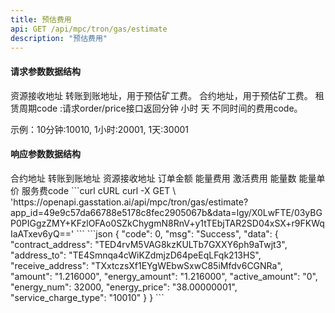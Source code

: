 ```yaml
---
title: 预估费用
api: GET /api/mpc/tron/gas/estimate
description: "预估费用"
---
```


#### 请求参数数据结构

<ParamField query="receive_address" type="string" required>
    资源接收地址
</ParamField>
<ParamField query="address_to" type="string" required>
    转账到账地址，用于预估矿工费。
</ParamField>
<ParamField query="contract_address" type="string" required>
    合约地址，用于预估矿工费。
</ParamField>
<ParamField query="service_charge_type" type="string" required>
    租赁周期code :请求order/price接口返回分钟 小时 天 不同时间的费用code。
    <p>示例：10分钟:10010, 1小时:20001, 1天:30001</p>
</ParamField>


#### 响应参数数据结构

<Expandable title="object">
    <ResponseField name="contract_address" type="string">合约地址</ResponseField>
    <ResponseField name="address_to" type="string">转账到账地址</ResponseField>
    <ResponseField name="receive_address" type="string">资源接收地址</ResponseField>
    <ResponseField name="amount" type="decimal">订单金额</ResponseField>
    <ResponseField name="energy_amount" type="decimal">能量费用</ResponseField>
    <ResponseField name="active_amount" type="decimal">激活费用</ResponseField>
    <ResponseField name="energy_num" type="integer">能量数</ResponseField>
    <ResponseField name="energy_price" type="decimal">能量单价</ResponseField>
    <ResponseField name="service_charge_type" type="string">服务费code</ResponseField>
</Expandable>

<RequestExample>
    ```curl cURL
    curl -X GET \
    'https://openapi.gasstation.ai/api/mpc/tron/gas/estimate?app_id=49e9c57da66788e5178c8fec2905067b&data=lgy/X0LwFTE/03yBGP0PIGgzZMY+KFzlOFAo0SZkChygmN8RnV+y1tTEbjTAR2SD04xSX+r9FKWqIaATxev6yQ=='
    ```
</RequestExample>

<ResponseExample>
    ```json
    {
        "code": 0,
        "msg": "Success",
        "data": {
            "contract_address": "TED4rvM5VAG8kzKULTb7GXXY6ph9aTwjt3",
            "address_to": "TE4Smnqa4cWiKZdmjzD64peEqLFqk213HS",
            "receive_address": "TXxtczsXf1EYgWEbwSxwC85iMfdv6CGNRa",
            "amount": "1.216000",
            "energy_amount": "1.216000",
            "active_amount": "0",
            "energy_num": 32000,
            "energy_price": "38.00000001",
            "service_charge_type": "10010"
        }
    }
    ```
</ResponseExample>
